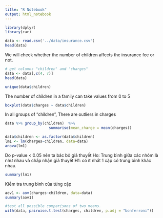 ```yaml
---
title: "R Notebook"
output: html_notebook
---
```


```r
library(dplyr)
library(car)
```

```r
data <- read.csv('../data/insurance.csv')
head(data)
```
We will check whether the number of children affects the insurance fee or not.

```r
# get columns "children" and "charges"
data <- data[,c(4, 7)]
head(data)
```

```r
unique(data$children)
```

The number of children in a family can take values from 0 to 5

```r
boxplot(data$charges ~ data$children)
```

In all groups of "children", There are outliers in charges

```r
data %>% group_by(children)  %>%
                    summarise(mean_charge = mean(charges))
```



```r
data$children <- as.factor(data$children)
lm1 <- lm(charges~children, data=data) 
anova(lm1)
```
Do p-value < 0.05 nên ta bác bỏ giả thuyết Ho: Trung bình giữa các nhóm là như nhau và chấp nhận giả thuyết H1: có ít nhất 1 cặp có trung bình khác nhau.

```r
summary(lm1)
```
Kiểm tra trung bình của từng cặp

```r
aov1 <- aov(charges~children, data=data) 
summary(aov1)
```

```r
#test all possible comparisons of two means. 
with(data, pairwise.t.test(charges, children, p.adj = "bonferroni"))
```
```r

```

